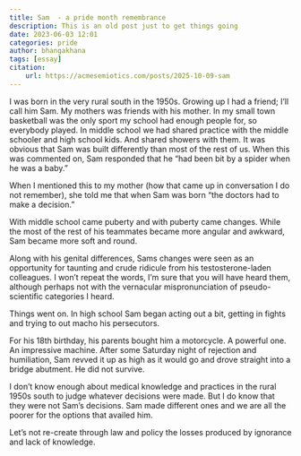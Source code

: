 ```yaml
---
title: Sam  - a pride month remembrance
description: This is an old post just to get things going
date: 2023-06-03 12:01
categories: pride
author: bhangakhana
tags: [essay]
citation:
    url: https://acmesemiotics.com/posts/2025-10-09-sam
---
```


I was born in the very rural south in the 1950s. Growing up I had a friend; I’ll call him Sam. My mothers was friends with his mother. In my small town basketball was the only sport my school had enough people for, so everybody played.  In middle school we had shared practice with the middle schooler and high school kids. And shared showers with them.
It was obvious that Sam was built differently than most of the rest of us. When this was commented on, Sam responded that he “had been bit by a spider when he was a baby.”

When I mentioned this to my mother (how that came up in conversation I do not remember), she told me that when Sam was born “the doctors had to make a decision.”

With middle school came puberty and with puberty came changes. While the most of the rest of his teammates became more angular and awkward, Sam became more soft and round.

Along with his genital differences, Sams changes were seen as an opportunity for taunting and crude ridicule from his testosterone-laden colleagues. I won’t repeat the words, I’m sure that you will have heard them, although perhaps not with the vernacular mispronunciation of pseudo-scientific categories I heard.

Things went on. In high school Sam began acting out a bit, getting in fights and trying to out macho his persecutors.

For his 18th birthday, his parents bought him a motorcycle. A powerful one. An impressive machine.  After some Saturday night of rejection and humiliation, Sam revved it up as high as it would go and drove straight into a bridge abutment. He did not survive.

I don’t know enough about medical knowledge and practices in the rural 1950s south to judge whatever decisions were made.  But I do know that they were not Sam’s decisions. Sam made different ones and we are all the poorer for the options that availed him.

Let’s not re-create through law and policy the losses produced by ignorance and lack of knowledge.